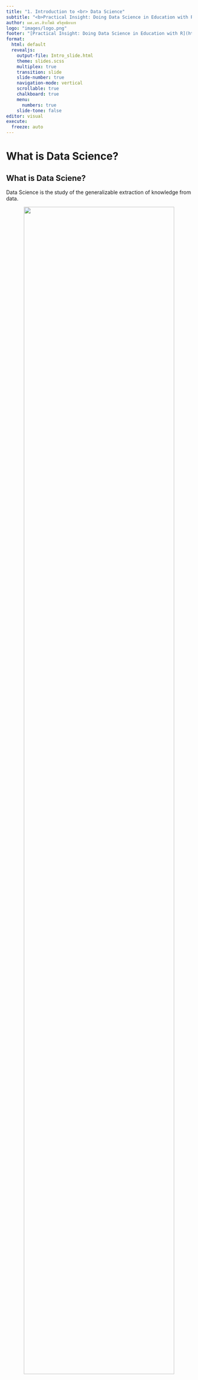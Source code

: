 ---
title: "1. Introduction to <br> Data Science"
subtitle: "<b>Practical Insight: Doing Data Science in Education with R</b>"
author: ผศ.ดร.สิวะโชติ ศรีสุทธิยากร
logo: "images/logo.png"
footer: "[Practical Insight: Doing Data Science in Education with R](https://datakruroo.netlify.app/practical_insight/_site/)"
format: 
  html: default
  revealjs:
    output-file: Intro_slide.html
    theme: slides.scss
    multiplex: true
    transition: slide
    slide-number: true
    navigation-mode: vertical
    scrollable: true
    chalkboard: true
    menu: 
      numbers: true
    slide-tone: false
editor: visual
execute:
  freeze: auto
---

# What is Data Science?

## What is Data Sciene? {.smaller}

Data Science is the study of the generalizable extraction of knowledge from data.

<center>![](images/ds.png){width="90%"}</center>

https://www.wuestpartner.com/tachyon/sites/10/2021/12/Blog_190227_DE_datashift_data_science.png

## Data Insight {.smaller}

Data Science is the study of the generalizable extraction of knowledge from data.

<center>![](images/insight.png){width="80%"}</center>

## Data Insight {.smaller}

<center>![](images/insight2.png){width="80%"}</center>

## Types of Data Analytics {.smaller}

<center>![](images/analytictypes.png){width="80%"}</center>

https://miro.medium.com/v2/resize:fit:902/1\*vBkth1ZSveUyXuQ7pDym9Q.png

## Example

::: columns
::: {.column width="50%"}
![](images/ach.png){width="80%"} ![](images/diag.png)
:::

::: {.column width="50%"}
![](images/modelling.png){width="100%"}
:::
:::

# Data Science in Education

## Data Science in Education {.smaller}

```{r echo=F}
library(knitr)
library(kableExtra)

# Create a data frame with the comparison data
comparison_data <- data.frame(
  Criteria = c("Focus", "Primary Users", "Data Sources", "Main Objectives"),
  Learning_Analytics = c(
    "Individual learner's educational process",
    "Learners, instructors, educational practitioners",
    "Learning management systems (LMS), online interactive platforms, educational applications",
    "Improve educational outcomes, personalize learning experiences, identify learning difficulties"
  ),
  Academic_Analytics = c(
    "Institution-wide educational processes",
    "Educational institutions, administrators, academic officers",
    "Institutional databases, student information systems, academic performance data",
    "Enhance academic program quality, optimize resource allocation, track institutional performance"
  ),
  Policy_Analytics = c(
    "Education policy and its social/economic impact",
    "Policy makers, government agencies, education authorities",
    "Large-scale educational data sets, government and institutional reports, public data sources",
    "Inform and guide policy decisions, assess policy impacts, support strategic planning"
  )
)

# Generate the HTML table with kable
kable(comparison_data, "html") %>%
  kable_styling(bootstrap_options = c("striped", "hover", "condensed"), full_width = F,
                font_size = 25) %>%
  column_spec(1, bold = TRUE, border_right = TRUE) %>%
  row_spec(0, bold = TRUE, background = "#D3D3D3")

```

## Learning Analytics {.smaller}

![](images/LA.png){width="100%"}

## Academic Analytics {.smaller}

![](images/AA.png){width="60%"}

## Policy Analytics {.smaller}

![](images/PA.png){width="70%"}

# Data Science Process

-   Data Science Process is a framework for solving problems using data science.

-   Data Science Process has 5 steps such as:

    -   Problem/Context Understanding
    -   Data Understanding and Collection
    -   Data Preprocessing
    -   Modeling & Evaluating
    -   Deployment

## Data Science Process {.smaller}

![](images/ds_process.png){width="100%"}

## Analytics Methods {.smaller}


![](https://www.researchgate.net/profile/Albara-Ramli/publication/358670351/figure/fig3/AS:1129611337445378@1646331738863/Classical-machine-learning-and-deep-learning-algorithms-used-in-HAR-systems.png)

https://www.researchgate.net/profile/Albara-Ramli/publication/358670351/figure/fig3/AS:1129611337445378@1646331738863/Classical-machine-learning-and-deep-learning-algorithms-used-in-HAR-systems.png


## Analytics Methods {.smaller}

![](images/ML.png){width="60%"}

https://www.theinsaneapp.com/2021/02/types-of-machine-learning-algorithms.html

## Deploying

![](images/interpret.png)
